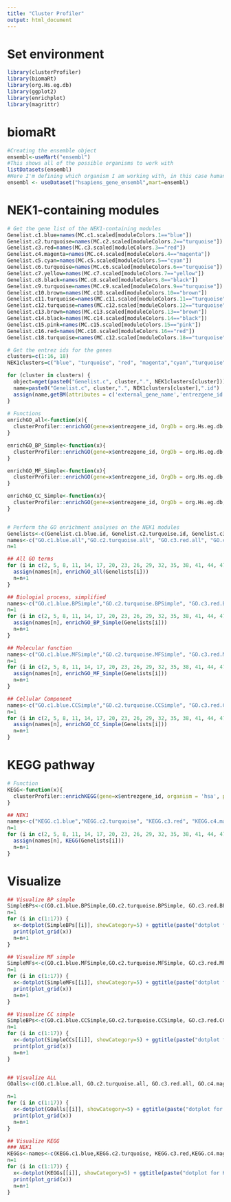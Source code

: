 ```yaml
---
title: "Cluster Profiler"
output: html_document
---
```


# Set environment
```r
library(clusterProfiler)
library(biomaRt)
library(org.Hs.eg.db)
library(ggplot2)
library(enrichplot)
library(magrittr)
```

# biomaRt
```r
#Creating the ensemble object
ensembl<-useMart("ensembl")
#This shows all of the possible organisms to work with
listDatasets(ensembl)
#Here I'm defining which organism I am working with, in this case human
ensembl <- useDataset("hsapiens_gene_ensembl",mart=ensembl)
```

# NEK1-containing modules 
```r
# Get the gene list of the NEK1-containing modules
Genelist.c1.blue=names(MC.c1.scaled[moduleColors.1=="blue"])
Genelist.c2.turquoise=names(MC.c2.scaled[moduleColors.2=="turquoise"])
Genelist.c3.red=names(MC.c3.scaled[moduleColors.3=="red"])
Genelist.c4.magenta=names(MC.c4.scaled[moduleColors.4=="magenta"])
Genelist.c5.cyan=names(MC.c5.scaled[moduleColors.5=="cyan"])
Genelist.c6.turquoise=names(MC.c6.scaled[moduleColors.6=="turquoise"])
Genelist.c7.yellow=names(MC.c7.scaled[moduleColors.7=="yellow"])
Genelist.c8.black=names(MC.c8.scaled[moduleColors.8=="black"])
Genelist.c9.turquoise=names(MC.c9.scaled[moduleColors.9=="turquoise"])
Genelist.c10.brown=names(MC.c10.scaled[moduleColors.10=="brown"])
Genelist.c11.turquoise=names(MC.c11.scaled[moduleColors.11=="turquoise"])
Genelist.c12.turquoise=names(MC.c12.scaled[moduleColors.12=="turquoise"])
Genelist.c13.brown=names(MC.c13.scaled[moduleColors.13=="brown"])
Genelist.c14.black=names(MC.c14.scaled[moduleColors.14=="black"])
Genelist.c15.pink=names(MC.c15.scaled[moduleColors.15=="pink"])
Genelist.c16.red=names(MC.c16.scaled[moduleColors.16=="red"])
Genelist.c18.turquoise=names(MC.c12.scaled[moduleColors.18=="turquoise"])

# Get the entrez ids for the genes
clusters=c(1:16, 18)
NEK1clusters=c("blue", "turquoise", "red", "magenta","cyan","turquoise", "yellow","black","turquoise","brown","turquoise","turquoise","brown","black", "pink", "red", "", "turquoise")

for (cluster in clusters) {
  object=mget(paste0("Genelist.c", cluster,".", NEK1clusters[cluster]))
  name=paste0("Genelist.c", cluster,".", NEK1clusters[cluster],".id")
  assign(name,getBM(attributes = c('external_gene_name','entrezgene_id',"gene_biotype"), filters='external_gene_name', values = object[1], mart = ensembl) )
}
  
# Functions
enrichGO_all<-function(x){
  clusterProfiler::enrichGO(gene=x$entrezgene_id, OrgDb = org.Hs.eg.db, ont="ALL",pAdjustMethod = "BH", pvalueCutoff  = 0.01, qvalueCutoff  = 0.05,readable = TRUE )
}

enrichGO_BP_Simple<-function(x){
  clusterProfiler::enrichGO(gene=x$entrezgene_id, OrgDb = org.Hs.eg.db, ont="BP",pAdjustMethod = "BH", pvalueCutoff  = 0.01, qvalueCutoff  = 0.05,readable = TRUE ) %>% clusterProfiler::simplify(cutoff=0.7, by="p.adjust", select_fun=min)
}

enrichGO_MF_Simple<-function(x){
  clusterProfiler::enrichGO(gene=x$entrezgene_id, OrgDb = org.Hs.eg.db, ont="MF",pAdjustMethod = "BH", pvalueCutoff  = 0.01, qvalueCutoff  = 0.05,readable = TRUE ) %>% clusterProfiler::simplify(cutoff=0.7, by="p.adjust", select_fun=min)
}

enrichGO_CC_Simple<-function(x){
  clusterProfiler::enrichGO(gene=x$entrezgene_id, OrgDb = org.Hs.eg.db, ont="CC",pAdjustMethod = "BH", pvalueCutoff  = 0.01, qvalueCutoff  = 0.05,readable = TRUE ) %>% clusterProfiler::simplify(cutoff=0.7, by="p.adjust", select_fun=min)
}


# Perform the GO enrichment analyses on the NEK1 modules
Genelists<-c(Genelist.c1.blue.id, Genelist.c2.turquoise.id, Genelist.c3.red.id, Genelist.c4.magenta.id, Genelist.c5.cyan.id, Genelist.c6.turquoise.id, Genelist.c7.yellow.id, Genelist.c8.black.id, Genelist.c9.turquoise.id, Genelist.c10.brown.id, Genelist.c11.turquoise.id, Genelist.c12.turquoise.id, Genelist.c13.brown.id, Genelist.c14.black.id, Genelist.c15.pink.id, Genelist.c16.red.id, Genelist.c18.turquoise.id)
names<-c("GO.c1.blue.all","GO.c2.turquoise.all", "GO.c3.red.all", "GO.c4.magenta.all", "GO.c5.cyan.all", "GO.c6.turquoise.all", "GO.c7.yellow.all", "GO.c8.black.all", "GO.c9.turquoise.all", "GO.c10.brown.all", "GO.c11.turquoise.all", "GO.c12.turquoise.all", "GO.c13.brown.all", "GO.c14.black.all", "GO.c15.pink.all", "GO.c16.red.all", "GO.c18.turquoise.all")
n=1

## All GO terms
for (i in c(2, 5, 8, 11, 14, 17, 20, 23, 26, 29, 32, 35, 38, 41, 44, 47, 50)){
  assign(names[n], enrichGO_all(Genelists[i]))
  n=n+1
}

## Biologial process, simplified
names<-c("GO.c1.blue.BPSimple","GO.c2.turquoise.BPSimple", "GO.c3.red.BPSimple", "GO.c4.magenta.BPSimple", "GO.c5.cyan.BPSimple", "GO.c6.turquoise.BPSimple", "GO.c7.yellow.BPSimple", "GO.c8.black.BPSimple", "GO.c9.turquoise.BPSimple", "GO.c10.brown.BPSimple", "GO.c11.turquoise.BPSimple", "GO.c12.turquoise.BPSimple", "GO.c13.brown.BPSimple", "GO.c14.black.BPSimple", "GO.c15.pink.BPSimple", "GO.c16.red.BPSimple", "GO.c18.turquoise.BPSimple")
n=1
for (i in c(2, 5, 8, 11, 14, 17, 20, 23, 26, 29, 32, 35, 38, 41, 44, 47, 50)){
  assign(names[n], enrichGO_BP_Simple(Genelists[i]))
  n=n+1
}

## Molecular function
names<-c("GO.c1.blue.MFSimple","GO.c2.turquoise.MFSimple", "GO.c3.red.MFSimple", "GO.c4.magenta.MFSimple", "GO.c5.cyan.MFSimple", "GO.c6.turquoise.MFSimple", "GO.c7.yellow.MFSimple", "GO.c8.black.MFSimple", "GO.c9.turquoise.MFSimple", "GO.c10.brown.MFSimple", "GO.c11.turquoise.MFSimple", "GO.c12.turquoise.MFSimple", "GO.c13.brown.MFSimple", "GO.c14.black.MFSimple", "GO.c15.pink.MFSimple", "GO.c16.red.MFSimple", "GO.c18.turquoise.MFSimple")
n=1
for (i in c(2, 5, 8, 11, 14, 17, 20, 23, 26, 29, 32, 35, 38, 41, 44, 47, 50)){
  assign(names[n], enrichGO_MF_Simple(Genelists[i]))
  n=n+1
}

## Cellular Component
names<-c("GO.c1.blue.CCSimple","GO.c2.turquoise.CCSimple", "GO.c3.red.CCSimple", "GO.c4.magenta.CCSimple", "GO.c5.cyan.CCSimple", "GO.c6.turquoise.CCSimple", "GO.c7.yellow.CCSimple", "GO.c8.black.CCSimple", "GO.c9.turquoise.CCSimple", "GO.c10.brown.CCSimple", "GO.c11.turquoise.CCSimple", "GO.c12.turquoise.CCSimple", "GO.c13.brown.CCSimple", "GO.c14.black.CCSimple", "GO.c15.pink.CCSimple", "GO.c16.red.CCSimple", "GO.c18.turquoise.CCSimple")
n=1
for (i in c(2, 5, 8, 11, 14, 17, 20, 23, 26, 29, 32, 35, 38, 41, 44, 47, 50)){
  assign(names[n], enrichGO_CC_Simple(Genelists[i]))
  n=n+1
}
```


# KEGG pathway
```r
# Function
KEGG<-function(x){
  clusterProfiler::enrichKEGG(gene=x$entrezgene_id, organism = 'hsa', pvalueCutoff = 0.05)
}

## NEK1
names<-c("KEGG.c1.blue","KEGG.c2.turquoise", "KEGG.c3.red", "KEGG.c4.magenta", "KEGG.c5.cyan", "KEGG.c6.turquoise", "KEGG.c7.yellow", "KEGG.c8.black", "KEGG.c9.turquoise", "KEGG.c10.brown", "KEGG.c11.turquoise", "KEGG.c12.turquoise", "KEGG.c13.brown", "KEGG.c14.black", "KEGG.c15.pink", "KEGG.c16.red", "KEGG.c18.turquoise")
n=1
for (i in c(2, 5, 8, 11, 14, 17, 20, 23, 26, 29, 32, 35, 38, 41, 44, 47, 50)){
  assign(names[n], KEGG(Genelists[i]))
  n=n+1
}
```

# Visualize
```r
## Visualize BP simple
SimpleBPs<-c(GO.c1.blue.BPSimple,GO.c2.turquoise.BPSimple, GO.c3.red.BPSimple, GO.c4.magenta.BPSimple, GO.c5.cyan.BPSimple, GO.c6.turquoise.BPSimple, GO.c7.yellow.BPSimple, GO.c8.black.BPSimple, GO.c9.turquoise.BPSimple, GO.c10.brown.BPSimple, GO.c11.turquoise.BPSimple, GO.c12.turquoise.BPSimple, GO.c13.brown.BPSimple, GO.c14.black.BPSimple, GO.c15.pink.BPSimple, GO.c16.red.BPSimple, GO.c18.turquoise.BPSimple)
n=1
for (i in c(1:17)) {
  x<-dotplot(SimpleBPs[[i]], showCategory=5) + ggtitle(paste("dotplot for Simple BP cluster", n))
  print(plot_grid(x))
  n=n+1
}

## Visualize MF simple
SimpleMFs<-c(GO.c1.blue.MFSimple,GO.c2.turquoise.MFSimple, GO.c3.red.MFSimple, GO.c4.magenta.MFSimple, GO.c5.cyan.MFSimple, GO.c6.turquoise.MFSimple, GO.c7.yellow.MFSimple, GO.c8.black.MFSimple, GO.c9.turquoise.MFSimple, GO.c10.brown.MFSimple, GO.c11.turquoise.MFSimple, GO.c12.turquoise.MFSimple, GO.c13.brown.MFSimple, GO.c14.black.MFSimple, GO.c15.pink.MFSimple, GO.c16.red.MFSimple, GO.c18.turquoise.MFSimple)
n=1
for (i in c(1:17)) {
  x<-dotplot(SimpleMFs[[i]], showCategory=5) + ggtitle(paste("dotplot for Simple MF cluster", n))
  print(plot_grid(x))
  n=n+1
}

## Visualize CC simple
SimpleBPs<-c(GO.c1.blue.CCSimple,GO.c2.turquoise.CCSimple, GO.c3.red.CCSimple, GO.c4.magenta.CCSimple, GO.c5.cyan.CCSimple, GO.c6.turquoise.CCSimple, GO.c7.yellow.CCSimple, GO.c8.black.CCSimple, GO.c9.turquoise.CCSimple, GO.c10.brown.CCSimple, GO.c11.turquoise.CCSimple, GO.c12.turquoise.CCSimple, GO.c13.brown.CCSimple, GO.c14.black.CCSimple, GO.c15.pink.CCSimple, GO.c16.red.CCSimple, GO.c18.turquoise.CCSimple)
n=1
for (i in c(1:17)) {
  x<-dotplot(SimpleCCs[[i]], showCategory=5) + ggtitle(paste("dotplot for Simple CC cluster", n))
  print(plot_grid(x))
  n=n+1
}


## Visualize ALL
GOalls<-c(GO.c1.blue.all, GO.c2.turquoise.all, GO.c3.red.all, GO.c4.magenta.all, GO.c5.cyan.all, GO.c6.turquoise.all, GO.c7.yellow.all, GO.c8.black.all, GO.c9.turquoise.all, GO.c10.brown.all, GO.c11.turquoise.all, GO.c12.turquoise.all, GO.c13.brown.all, GO.c14.black.all, GO.c15.pink.all, GO.c16.red.all, GO.c18.turquoise.all)

n=1
for (i in c(1:17)) {
  x<-dotplot(GOalls[[i]], showCategory=5) + ggtitle(paste("dotplot for ALL GO cluster", n))
  print(plot_grid(x))
  n=n+1
}

## Visualize KEGG
### NEK1
KEGGs<-names<-c(KEGG.c1.blue,KEGG.c2.turquoise, KEGG.c3.red,KEGG.c4.magenta,KEGG.c5.cyan,KEGG.c6.turquoise, KEGG.c7.yellow, KEGG.c8.black,KEGG.c9.turquoise,KEGG.c10.brown, KEGG.c11.turquoise, KEGG.c12.turquoise, KEGG.c13.brown, KEGG.c14.black, KEGG.c15.pink,KEGG.c16.red,KEGG.c18.turquoise)
n=1
for (i in c(1:17)) {
  x<-dotplot(KEGGs[[i]], showCategory=5) + ggtitle(paste("dotplot for KEGG cluster", n))
  print(plot_grid(x))
  n=n+1
}

```
